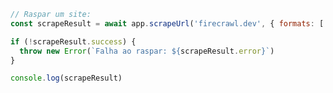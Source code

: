 ```js Node
// Raspar um site:
const scrapeResult = await app.scrapeUrl('firecrawl.dev', { formats: ['markdown', 'html'] });

if (!scrapeResult.success) {
  throw new Error(`Falha ao raspar: ${scrapeResult.error}`)
}

console.log(scrapeResult)
```
